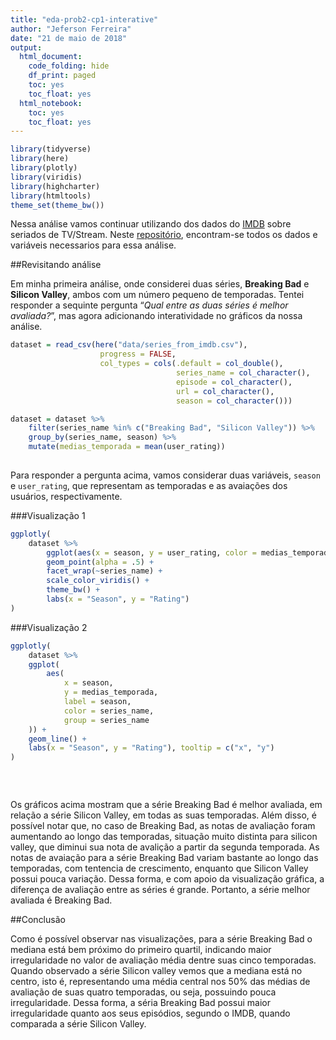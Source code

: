 ```yaml
---
title: "eda-prob2-cp1-interative"
author: "Jeferson Ferreira"
date: "21 de maio de 2018"
output:
  html_document:
    code_folding: hide
    df_print: paged
    toc: yes
    toc_float: yes
  html_notebook:
    toc: yes
    toc_float: yes
---
```


```r

library(tidyverse)
library(here)
library(plotly)
library(viridis)
library(highcharter)
library(htmltools)
theme_set(theme_bw())

```


Nessa análise vamos continuar utilizando dos dados do [IMDB](https://www.imdb.com/)  sobre seriados de TV/Stream. Neste [repositório](https://github.com/nazareno/imdb-series), encontram-se todos os dados e variáveis necessarios para essa análise.

##Revisitando análise

Em minha primeira análise, onde considerei duas séries, __Breaking Bad__ e __Silicon Valley__, ambos com um número pequeno de temporadas. Tentei responder a sequinte pergunta "_Qual entre as duas séries é melhor avaliada?_", mas agora adicionando interatividade no gráficos da nossa análise.


```r

dataset = read_csv(here("data/series_from_imdb.csv"), 
                    progress = FALSE,
                    col_types = cols(.default = col_double(), 
                                     series_name = col_character(), 
                                     episode = col_character(), 
                                     url = col_character(),
                                     season = col_character()))

dataset = dataset %>%
    filter(series_name %in% c("Breaking Bad", "Silicon Valley")) %>%
    group_by(series_name, season) %>%
    mutate(medias_temporada = mean(user_rating))
    

```
Para responder a pergunta acima, vamos considerar duas variáveis, `season` e `user_rating`, que representam as temporadas e as avaiações dos usuários, respectivamente.  

###Visualização 1

```r

ggplotly(
    dataset %>%
        ggplot(aes(x = season, y = user_rating, color = medias_temporada)) +
        geom_point(alpha = .5) +
        facet_wrap(~series_name) +
        scale_color_viridis() +
        theme_bw() +
        labs(x = "Season", y = "Rating")
)


```


###Visualização 2

```r

ggplotly(
    dataset %>%
    ggplot(
        aes(
            x = season,
            y = medias_temporada,
            label = season,
            color = series_name,
            group = series_name
    )) +
    geom_line() +
    labs(x = "Season", y = "Rating"), tooltip = c("x", "y")
)



```


<br>

Os gráficos acima mostram que a série Breaking Bad é melhor avaliada, em relação a série Silicon Valley, em todas as suas temporadas. Além disso, é possível notar que, no caso de Breaking Bad, as notas de avaliação foram aumentando ao longo das temporadas, situação muito distinta para silicon valley, que diminui sua nota de avalição a partir da segunda temporada.
As notas de avaiação para a série Breaking Bad variam bastante ao longo das temporadas, com tentencia de crescimento, enquanto que Silicon Valley possui pouca variação. Dessa forma, e com apoio da visualização gráfica, a diferença de avaliação entre as séries é grande.
Portanto, a série melhor avaliada é Breaking Bad.


##Conclusão

Como é possível observar nas visualizações, para a série Breaking Bad o mediana está bem próximo do primeiro quartil, indicando maior irregularidade no valor de avaliação média dentre suas cinco temporadas. Quando observado a série Silicon valley vemos que a mediana está no centro, isto é, representando uma média central nos 50% das médias de avaliação de suas quatro temporadas, ou seja, possuindo pouca irregularidade.
Dessa forma, a séria Breaking Bad possui maior irregularidade quanto aos seus episódios, segundo o IMDB, quando comparada a série Silicon Valley.
